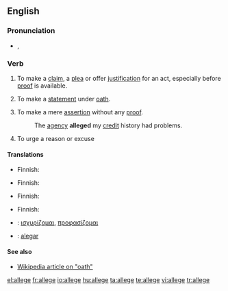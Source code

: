 ==English==

===Pronunciation===
* {{IPA|/əˈlɛdʒ/}}, {{SAMPA|/@.lEdZ/}}
*: {{rhymes|ɛdʒ}}

===Verb===
{{en-verb|alleg|ing}}

# {{transitive}} To make a [[claim]], a [[plea]] or offer [[justification]] for an act, especially before [[proof]] is available.
# {{transitive}} To make a [[statement]] under [[oath]].
# {{transitive}} To make a mere [[assertion]] without any [[proof]].
#: The [[agency]] '''alleged''' my [[credit]] history had problems.
# {{transitive}} To urge a reason or excuse

====Translations====
{{trans-top|to make a claim}}
* Finnish: {{t|fi|väittää}}
{{trans-mid}}
{{trans-bottom}}

{{trans-top|to make a statement under oath}}
* Finnish: {{t|fi|vannoa}}
{{trans-mid}}
{{trans-bottom}}

{{trans-top|make an assertion without proof}}
* Finnish: {{t|fi|väittää}}
{{trans-mid}}
{{trans-bottom}}

{{trans-top|to urge a reason or excuse}}
* Finnish: {{t|fi|vedota}}
{{trans-mid}}
{{trans-bottom}}

{{checktrans-top}}
* {{ttbc|Greek}}: [[ισχυρίζομαι]], [[προφασίζομαι]]
{{trans-mid}}
* {{ttbc|Portuguese}}: [[alegar]]
{{trans-bottom}}

====See also====
* [[:w:oath|Wikipedia article on "oath"]]

[[el:allege]]
[[fr:allege]]
[[io:allege]]
[[hu:allege]]
[[ta:allege]]
[[te:allege]]
[[vi:allege]]
[[tr:allege]]